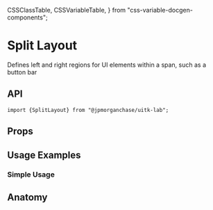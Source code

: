   CSSClassTable,
  CSSVariableTable,
} from "css-variable-docgen-components";

<Meta title="Layout/Docs/SplitLayout" component={SplitLayout} />

# Split Layout

Defines left and right regions for UI elements within a span, such as a button bar

<Canvas>
  <Story name="Default Split Layout">
    <DefaultSplitLayout />
  </Story>
</Canvas>

## API

```
import {SplitLayout} from "@jpmorganchase/uitk-lab";
```

## Props

<ArgsTable of={SplitLayout} />

## Usage Examples

### Simple Usage

<Canvas>
  <Story id="layout-splitlayout--button-bar-in-split-layout" />
</Canvas>

## Anatomy

<Canvas>
  <Story name="Split Layout Anatomy">
    <ComponentAnatomy showLegend>
      <SplitLayout>
        <FlexItem></FlexItem>
      </SplitLayout>
    </ComponentAnatomy>
  </Story>
</Canvas>
